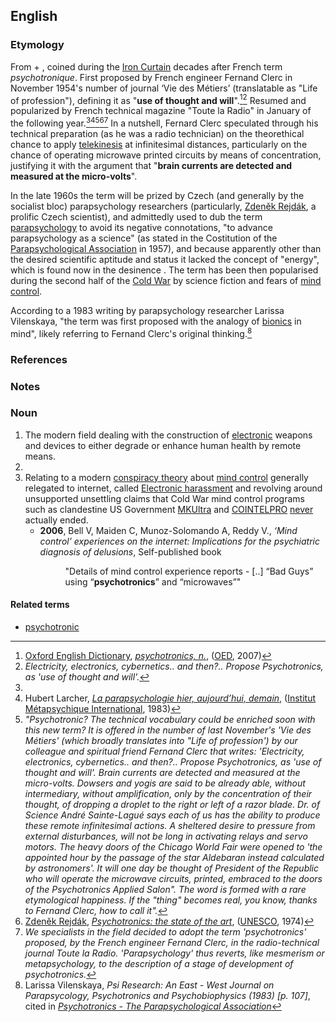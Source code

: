 ==English==

===Etymology===
From {{m|en|psyche}} + {{m|en|electronics}}, coined during the [[Iron Curtain]] decades after French term ''psychotronique''. First proposed by French engineer Fernand Clerc in November 1954's number of journal ‘Vie des Métiers’ (translatable as "Life of profession"), defining it as "'''use of thought and will'''".<ref name="oed">[[w:Oxford English Dictionary|Oxford English Dictionary]], [http://www.oed.com/view/Entry/266023 ''psychotronics, n.''], ([[OED]], 2007)</ref><ref group="footnotes">''Electricity, electronics,
cybernetics.. and then?.. Propose Psychotronics, as 'use of thought and will'.''</ref> Resumed and popularized by French technical magazine "Toute la Radio" in January of the following year.<ref name="oed" /><ref name="metapsychique">Hubert Larcher, [http://www.metapsychique.org/La-parapsychologie-hier-aujourd.html ''La parapsychologie hier, aujourd’hui, demain''], ([[w:Institut Métapsychique International|Institut Métapsychique International]], 1983)</ref><ref group="footnotes">''"Psychotronic? The technical vocabulary could be enriched soon with this new term? It is offered in the number of last November's 'Vie des Métiers' (which broadly translates into "Life of profession') by our colleague and spiritual friend Fernand Clerc that writes: 'Electricity, electronics, cybernetics.. and then?.. Propose Psychotronics, as 'use of thought and will'. Brain currents are detected and measured at the micro-volts. Dowsers and yogis are said to be already able, without intermediary, without amplification, only by the concentration of their thought, of dropping a droplet to the right or left of a razor blade. Dr. of Science André Sainte-Lagué says each of us has the ability to produce these remote infinitesimal actions. A sheltered desire to pressure from external disturbances, will not be long in activating relays and servo motors. The heavy doors of the Chicago World Fair were opened to 'the appointed hour by the passage of the star Aldebaran instead calculated by astronomers'. It will one day be thought of President of the Republic who will operate the microwave circuits, printed, embraced to the doors of the Psychotronics Applied Salon". The word is formed with a rare etymological happiness. If the "thing" becomes real, you know, thanks to Fernand Clerc, how to call it".''</ref><ref>[[w:w:Zdeněk Rejdák|Zdeněk Rejdák]], [http://unesdoc.unesco.org/images/0001/000107/010749eo.pdf ''Psychotronics: the state of the art''], ([[UNESCO]], 1974)</ref><ref group="footnotes">''We specialists in the field decided to adopt the term 'psychotronics' proposed, by the French engineer Fernand Clerc, in the radio-technical journal Toute la Radio. 'Parapsychology' thus reverts, like mesmerism or metapsychology, to the description of a stage of development of psychotronics.''</ref> In a nutshell, Fernard Clerc speculated through his technical preparation (as he was a radio technician) on the theorethical chance to apply [[telekinesis]] at infinitesimal distances, particularly on the chance of operating microwave printed circuits by means of concentration, justifying it with the argument that "'''brain currents are detected and measured at the micro-volts'''".

In the late 1960s the term will be prized by Czech (and generally by the socialist bloc) parapsychology researchers (particularly, [[w:Zdeněk Rejdák|Zdeněk Rejdák]], a prolific Czech scientist), and admittedly used to dub the term [[parapsychology]] to avoid its negative connotations, "to advance parapsychology as a science" (as stated in the Costitution of the [[w:Parapsychological Association|Parapsychological Association]] in 1957), and because apparently other than the desired scientific aptitude and status it lacked the concept of "energy", which is found now in the desinence {{m|en|electronics}}. The term has been then popularised during the second half of the [[Cold War]] by science fiction and fears of [[mind control]].

According to a 1983 writing by parapsychology researcher Larissa Vilenskaya, "the term was first proposed with the analogy of [[bionics]] in mind", likely referring to Fernand Clerc's original thinking.<ref name="Larissa">Larissa Vilenskaya, ''Psi Research: An East - West Journal on Parapsycology, Psychotronics and Psychobiophysics (1983) [p. 107]'', cited in ''[http://parapsych.org/articles/53/357/psychotronics.aspx Psychotronics - The Parapsychological Association]''</ref>

===References===
<references />

===Notes===
<references group="footnotes" />

===Noun===
{{en-noun|-}}
{{wikipedia}}
# The modern field dealing with the construction of [[electronic]] weapons and devices to either degrade or enhance human health by remote means.
# {{synonym of|parapsychology|lang=en}}
# Relating to a modern [[conspiracy theory]] about [[mind control]] generally relegated to internet, called [[w:Electronic harassment|Electronic harassment]] and revolving around unsupported unsettling claims that Cold War mind control programs such as clandestine US Government [[w:Project_MKUltra#Electronics|MKUltra]] and [[w:COINTELPRO|COINTELPRO]] [[w:Project_MKUltra#Aftermath|never]] actually ended.
#* '''2006''', Bell V, Maiden C, Munoz-Solomando A, Reddy V., ''‘Mind control’ experiences on the internet: Implications for the psychiatric diagnosis of delusions'', Self-published book
#*:"Details of mind control experience reports - [..] “Bad Guys” using “'''psychotronics'''” and “microwaves”"

====Related terms====
* [[psychotronic]]